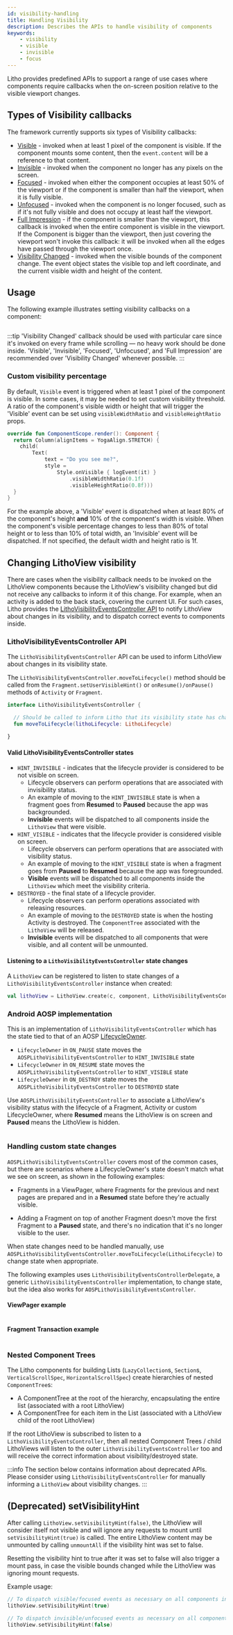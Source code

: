 ```yaml
---
id: visibility-handling
title: Handling Visibility
description: Describes the APIs to handle visibility of components
keywords:
    - visibility
    - visible
    - invisible
    - focus
---
```



Litho provides predefined APIs to support a range of use cases where components require callbacks when the on-screen position relative to the visible viewport changes.

## Types of Visibility callbacks

The framework currently supports six types of Visibility callbacks:

* [Visible](pathname:///javadoc/com/facebook/litho/VisibleEvent.html) - invoked when at least 1 pixel of the component is visible. If the component mounts some content, then the `event.content`
will be a reference to that content.
* [Invisible](pathname:///javadoc/com/facebook/litho/InvisibleEvent.html) - invoked when the component no longer has any pixels on the screen.
* [Focused](pathname:///javadoc/com/facebook/litho/FocusedVisibleEvent.html) - invoked when either the component occupies at least 50% of the viewport or if the component is smaller than half the viewport, when it is fully visible.
* [Unfocused](pathname:///javadoc/com/facebook/litho/UnfocusedVisibleEvent.html) - invoked when the component is no longer focused, such as if it's not fully visible and does not occupy at least half the viewport.
* [Full Impression](pathname:///javadoc/com/facebook/litho/FullImpressionVisibleEvent.html) - if the component is smaller than the viewport, this callback is invoked when the entire component is visible in the viewport. If the Component is bigger than the viewport, then just covering the viewport won't invoke this callback: it will be invoked when all the edges have passed through the viewport once.
* [Visibility Changed](pathname:///javadoc/com/facebook/litho/VisibilityChangedEvent.html) - invoked when the visible bounds of the component change. The event object states the visible top and left coordinate, and the current visible width and height of the content.

## Usage

The following example illustrates setting visibility callbacks on a component:

```kotlin file=sample/src/main/java/com/facebook/samples/litho/kotlin/documentation/VisibilityHandlingExampleComponent.kt start=start_example end=end_example
```

:::tip
'Visibility Changed' callback should be used with particular care since it's invoked on every frame while scrolling — no heavy work should be done inside. 'Visible', 'Invisible', 'Focused', 'Unfocused', and 'Full Impression' are recommended over 'Visibility Changed' whenever possible.
:::

### Custom visibility percentage

By default, `Visible` event is triggered when at least 1 pixel of the component is visible. In some cases, it may be needed to set custom visibility threshold. A ratio of the component's visible width or height that will trigger the 'Visible' event can be set using `visibleWidthRatio` and `visibleHeightRatio` props.

```kotlin
override fun ComponentScope.render(): Component {
  return Column(alignItems = YogaAlign.STRETCH) {
    child(
        Text(
            text = "Do you see me?",
            style =
                Style.onVisible { logEvent(it) }
                    .visibleWidthRatio(0.1f)
                    .visibleHeightRatio(0.8f)))
  }
}
```

For the example above, a 'Visible' event is dispatched when at least 80% of the component's height **and** 10% of the component's width is visible. When the component's visible percentage changes to less than 80% of total height or to less than 10% of total width, an 'Invisible' event will be dispatched. If not specified, the default width and height ratio is 1f.

## Changing LithoView visibility

There are cases when the visibility callback needs to be invoked on the LithoView components because the LithoView's visibility changed but did not receive any callbacks to inform it of this change.
For example, when an activity is added to the back stack, covering the current UI. For such cases, Litho provides the [LithoVisibilityEventsController API](#LithoVisibilityEventsController-api) to notify LithoView about changes in its visibility, and to dispatch correct events to components inside.

### LithoVisibilityEventsController API

The `LithoVisibilityEventsController` API can be used to inform LithoView about  changes in its visibility state.

The `LithoVisibilityEventsController.moveToLifecycle()` method should be called from the `Fragment.setUserVisibleHint()` or `onResume()/onPause()` methods of `Activity` or `Fragment`.

```kotlin
interface LithoVisibilityEventsController {

  // Should be called to inform Litho that its visibility state has changed
  fun moveToLifecycle(lithoLifecycle: LithoLifecycle)

}
```

#### Valid LithoVisibilityEventsController states

* `HINT_INVISIBLE` - indicates that the lifecycle provider is considered to be not visible on screen.
  * Lifecycle observers can perform operations that are associated with invisibility status.
  * An example of moving to the `HINT_INVISIBLE` state is when a fragment goes from **Resumed** to **Paused** because the app was backgrounded.
  * **Invisible** events will be dispatched to all components inside the `LithoView` that were visible.
* `HINT_VISIBLE` - indicates that the lifecycle provider is considered visible on screen.
  * Lifecycle observers can perform operations that are associated with visibility status.
  * An example of moving to the `HINT_VISIBLE` state is when a fragment goes from **Paused** to **Resumed** because the app was foregrounded.
  * **Visible** events will be dispatched to all components inside the `LithoView` which meet the visibility criteria.
* `DESTROYED` - the final state of a lifecycle provider.
  * Lifecycle observers can perform operations associated with releasing resources.
  * An example of moving to the `DESTROYED` state is when the hosting Activity is destroyed. The `ComponentTree` associated with the `LithoView` will be released.
  * **Invisible** events will be dispatched to all components that were visible, and all content will be unmounted.

#### Listening to a `LithoVisibilityEventsController` state changes

A `LithoView` can be registered to listen to state changes of a `LithoVisibilityEventsController` instance when created:

```kotlin
val lithoView = LithoView.create(c, component, LithoVisibilityEventsController)
```

### Android AOSP implementation

This is an implementation of `LithoVisibilityEventsController` which has the state tied to that of an AOSP [LifecycleOwner](https://developer.android.com/topic/libraries/architecture/lifecycle#lco).

* `LifecycleOwner` in `ON_PAUSE` state moves the `AOSPLithoVisibilityEventsController` to `HINT_INVISIBLE` state
* `LifecycleOwner` in `ON_RESUME` state moves the `AOSPLithoVisibilityEventsController` to `HINT_VISIBLE` state
* `LifecycleOwner` in `ON_DESTROY` state moves the `AOSPLithoVisibilityEventsController` to `DESTROYED` state

Use `AOSPLithoVisibilityEventsController` to associate a LithoView's visibility status with the lifecycle of a Fragment, Activity or custom LifecycleOwner, where **Resumed** means the LithoView is on screen and **Paused** means the LithoView is hidden.

```kotlin file=sample/src/main/java/com/facebook/samples/litho/java/lifecycle/LifecycleDelegateActivity.kt start=start_example_lifecycleprovider end=end_example_lifecycleprovider
```

### Handling custom state changes

`AOSPLithoVisibilityEventsController` covers most of the common cases, but there are scenarios where a LifecycleOwner's state doesn't match what we see on screen, as shown in the following examples:

* Fragments in a ViewPager, where Fragments for the previous and next pages are prepared and in a **Resumed** state before they're actually visible.

* Adding a Fragment on top of another Fragment doesn't move the first Fragment to a **Paused** state, and there's no indication that it's no longer visible to the user.

When state changes need to be handled manually, use `AOSPLithoVisibilityEventsController.moveToLifecycle(LithoLifecycle)` to change state when appropriate.

The following examples uses `LithoVisibilityEventsControllerDelegate`, a generic `LithoVisibilityEventsController` implementation, to change state, but the idea also works for `AOSPLithoVisibilityEventsController`.

#### ViewPager example

```kotlin file=sample/src/main/java/com/facebook/samples/litho/java/lifecycle/ScreenSlidePageFragment.kt start=start_example_lifecycleprovider end=end_example_lifecycleprovider
```

#### Fragment Transaction example

```kotlin file=sample/src/main/java/com/facebook/samples/litho/java/lifecycle/LifecycleFragment.kt start=start_example_lifecycleprovider end=end_example_lifecycleprovider
```

### Nested Component Trees

The Litho components for building Lists (`LazyCollection`s, `Section`s, `VerticalScrollSpec`, `HorizontalScrollSpec`) create hierarchies of nested `ComponentTree`s:

* A ComponentTree at the root of the hierarchy, encapsulating the entire list (associated with a root LithoView)
* A ComponentTree for each item in the List (associated with a LithoView child of the root LithoView)

If the root LithoView is subscribed to listen to a `LithoVisibilityEventsController`, then all nested Component Trees / child LithoViews will listen to the outer `LithoVisibilityEventsController` too and will receive the correct information about visibility/destroyed state.

:::info
The section below contains information about deprecated APIs. Please consider using `LithoVisibilityEventsController` for manually informing a `LithoView` about visibility changes.
:::

## (Deprecated) setVisibilityHint

After calling `LithoView.setVisibilityHint(false)`, the LithoView will consider itself not visible and will ignore any requests to mount until `setVisibilityHint(true)` is called.
The entire LithoView content may be unmounted by calling `unmountAll` if the visibility hint was set to false.

Resetting the visibility hint to true after it was set to false will also trigger a mount pass, in case the visible bounds changed while the LithoView was ignoring mount requests.

Example usage:

```kotlin
// To dispatch visible/focused events as necessary on all components inside this LithoView
lithoView.setVisibilityHint(true)

// To dispatch invisible/unfocused events as necessary on all components inside this LithoView
lithoView.setVisibilityHint(false)
```
